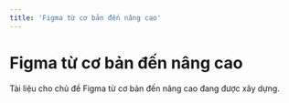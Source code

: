 ```yaml
---
title: 'Figma từ cơ bản đến nâng cao'
---
```


# Figma từ cơ bản đến nâng cao

<Callout type="warning">
  Tài liệu cho chủ đề Figma từ cơ bản đến nâng cao đang được xây dựng.
</Callout>
